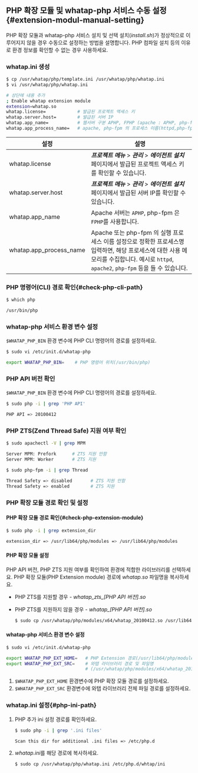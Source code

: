 ## PHP 확장 모듈 및 whatap-php 서비스 수동 설정{#extension-modul-manual-setting}

PHP 확장 모듈과 whatap-php 서비스 설치 및 선택 설치(*install.sh*)가 정상적으로 이루어지지 않을 경우 수동으로 설정하는 방법을 설명합니다. PHP 컴파일 설치 등의 이유로 환경 정보를 확인할 수 없는 경우 사용하세요.

### whatap.ini 생성

```bash
$ cp /usr/whatap/php/template.ini /usr/whatap/php/whatap.ini
$ vi /usr/whatap/php/whatap.ini

# 상단에 내용 추가
; Enable whatap extension module
extension=whatap.so
whatap.license=            # 발급된 프로젝트 액세스 키
whatap.server.host=        # 발급된 서버 IP
whatap.app_name=           # 웹서버 구분 APHP, FPHP (apache : APHP, php-fpm : FPHP)
whatap.app_process_name=   # apache, php-fpm 의 프로세스 이름(httpd,php-fpm)
```

|설정|설명|
|----|----|
|whatap.license|***프로젝트 메뉴*** > ***관리*** > ***에이전트 설치*** 페이지에서 발급된 프로젝트 액세스 키를 확인할 수 있습니다.|
|whatap.server.host|***프로젝트 메뉴*** > ***관리*** > ***에이전트 설치*** 페이지에서 발급된 서버 IP를 확인할 수 있습니다.|
|whatap.app_name|Apache 서버는 `APHP`, php-fpm 은 `FPHP`를 사용합니다.|
|whatap.app_process_name|Apache 또는 php-fpm 의 실행 프로세스 이름 설정으로 정확한 프로세스명 입력하면, 해당 프로세스에 대한 사용 메모리를 수집합니다. 예시로 `httpd`, `apache2`, `php-fpm` 등을 들 수 있습니다.|

### PHP 명령어(CLI) 경로 확인{#check-php-cli-path}

```bash
$ which php

/usr/bin/php
```

### whatap-php 서비스 환경 변수 설정

`$WHATAP_PHP_BIN` 환경 변수에 PHP CLI 명령어의 경로를 설정하세요.

```bash
$ sudo vi /etc/init.d/whatap-php

export WHATAP_PHP_BIN=    # PHP 명령어 위치(/usr/bin/php)
```

### PHP API 버전 확인

`$WHATAP_PHP_BIN` 환경 변수에 PHP CLI 명령어의 경로를 설정하세요.

```bash
$ sudo php -i | grep 'PHP API'

PHP API => 20100412
```

### PHP ZTS(Zend Thread Safe) 지원 여부 확인

```bash title=apache
$ sudo apachectl -V | grep MPM

Server MPM: Prefork      # ZTS 지원 안함
Server MPM: Worker       # ZTS 지원
```

```bash title=PHP-FPM
$ sudo php-fpm -i | grep Thread

Thread Safety => disabled       # ZTS 지원 안함
Thread Safety => enabled       	# ZTS 지원
```

### PHP 확장 모듈 경로 확인 및 설정

#### PHP 확장 모듈 경로 확인{#check-php-extension-module}

```bash
$ sudo php -i | grep extension_dir

extension_dir => /usr/lib64/php/modules => /usr/lib64/php/modules
```

#### PHP 확장 모듈 설정

PHP API 버전, PHP ZTS 지원 여부를 확인하여 환경에 적합한 라이브러리를 선택하세요. PHP 확장 모듈(PHP Extension module) 경로에 *whatap.so* 파일명을 복사하세요.

* PHP ZTS를 지원할 경우 - *whatap\_zts\_[PHP API 버전].so*
* PHP ZTS를 지원하지 않을 경우 - *whatap_[PHP API 버전].so*
    
    ```bash title='PHP ZTS 지원하지 않을 경우 예시'
    $ sudo cp /usr/whatap/php/modules/x64/whatap_20100412.so /usr/lib64/php/modules/whatap.so
    ```

#### whatap-php 서비스 환경 변수 설정

```bash
$ sudo vi /etc/init.d/whatap-php

export WHATAP_PHP_EXT_HOME=   # PHP Extension 경로(/usr/lib64/php/modules)
export WHATAP_PHP_EXT_SRC=    # 와탭 라이브러리 경로 및 파일명
                              # (/usr/whatap/php/modules/x64/whatap_20100412.so)]
```

1. `$WHATAP_PHP_EXT_HOME` 환경변수에 PHP 확장 모듈 경로를 설정하세요.
1. `$WHATAP_PHP_EXT_SRC` 환경변수에 와탭 라이브러리 전체 파일 경로를 설정하세요.

### whatap.ini 설정{#php-ini-path}

1.  PHP 추가 ini 설정 경로를 확인하세요.

    ```bash
    $ sudo php -i | grep '.ini files'

    Scan this dir for additional .ini files => /etc/php.d
    ```

1. *whatap.ini*를 해당 경로에 복사하세요.

    ```bash
    $ sudo cp /usr/whatap/php/whatap.ini /etc/php.d/whtap/ini
    ```

